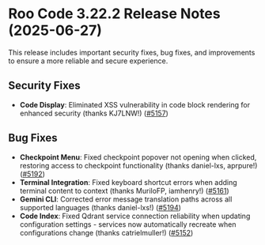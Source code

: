 # Roo Code 3.22.2 Release Notes (2025-06-27)

This release includes important security fixes, bug fixes, and improvements to ensure a more reliable and secure experience.

## Security Fixes

* **Code Display**: Eliminated XSS vulnerability in code block rendering for enhanced security (thanks KJ7LNW!) ([#5157](https://github.com/RooCodeInc/Roo-Code/pull/5157))

## Bug Fixes

* **Checkpoint Menu**: Fixed checkpoint popover not opening when clicked, restoring access to checkpoint functionality (thanks daniel-lxs, aprpure!) ([#5192](https://github.com/RooCodeInc/Roo-Code/pull/5192))
* **Terminal Integration**: Fixed keyboard shortcut errors when adding terminal content to context (thanks MuriloFP, iamhenry!) ([#5161](https://github.com/RooCodeInc/Roo-Code/pull/5161))
* **Gemini CLI**: Corrected error message translation paths across all supported languages (thanks daniel-lxs!) ([#5194](https://github.com/RooCodeInc/Roo-Code/pull/5194))
* **Code Index**: Fixed Qdrant service connection reliability when updating configuration settings - services now automatically recreate when configurations change (thanks catrielmuller!) ([#5152](https://github.com/RooCodeInc/Roo-Code/pull/5152))